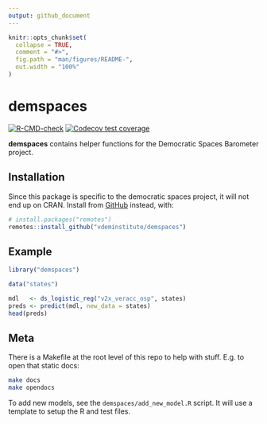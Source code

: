 ```yaml
---
output: github_document
---
```


<!-- README.md is generated from README.Rmd. Please edit that file -->

```r
knitr::opts_chunk$set(
  collapse = TRUE,
  comment = "#>",
  fig.path = "man/figures/README-",
  out.width = "100%"
)
```

# demspaces

<!-- badges: start -->
[![R-CMD-check](https://github.com/vdeminstitute/demspaces/actions/workflows/R-CMD-check.yaml/badge.svg)](https://github.com/vdeminstitute/demspaces/actions/workflows/R-CMD-check.yaml)
[![Codecov test coverage](https://codecov.io/gh/vdeminstitute/demspaces/branch/main/graph/badge.svg)](https://app.codecov.io/gh/vdeminstitute/demspaces?branch=main)
<!-- badges: end -->

**demspaces** contains helper functions for the Democratic Spaces Barometer project. 

## Installation

Since this package is specific to the democratic spaces project, it will not end up on CRAN. Install from [GitHub](https://github.com/) instead, with:

``` r
# install.packages("remotes")
remotes::install_github("vdeminstitute/demspaces")
```

## Example

```r
library("demspaces")

data("states")

mdl   <- ds_logistic_reg("v2x_veracc_osp", states)
preds <- predict(mdl, new_data = states)
head(preds)
```

## Meta

There is a Makefile at the root level of this repo to help with stuff. E.g. to open that static docs:

```bash
make docs
make opendocs
```

To add new models, see the `demspaces/add_new_model.R` script. It will use a template to setup the R and test files. 

